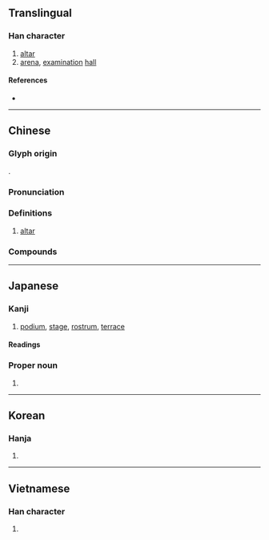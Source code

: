 {{also|坛}}
{{character info}}
==Translingual==
{{stroke order|strokes=16}}

===Han character===
{{Han char|rn=32|rad=土|as=13|sn=16|four=40116|canj=GYWM|ids=⿰土亶}}

# [[altar]]
# [[arena]], [[examination]] [[hall]]

====References====
* {{Han ref|kx=0240.220|dkj=05528|dj=0480.080|hdz=10492.120|uh=58C7|ud=22727|bh=BEC2|bd=48834}}

----

==Chinese==
{{zh-forms|s=坛}}

===Glyph origin===
{{Han etym}}
{{Han compound|土|亶|c1=s|c2=p|ls=psc}}.

===Pronunciation===
{{zh-pron
|m=tán
|m-s=
|c=taan4
|c-t=
|g=
|h=pfs=thàn
|j=
|mb=dǔing
|md=
|mn=tân/qz,xm,zz:thân/tôaⁿ
|mn_note=tân/thân - literary; tôaⁿ - vernacular
|mn-t=duan5
|w=
|x=
|mc=y
|oc=y
|cat=n
}}

===Definitions===
{{zh-hanzi}}

# [[altar]] {{zh-mw|座}}

===Compounds===
{{zh-der|六祖壇經|七星壇|壇坫|壇宇|天壇|乩壇|仙壇|影壇|尼壇|壇兆|吟壇|名壇|壇場|壇坫週旋|祭壇|泰壇|法壇|杏壇|碑壇|棒壇|神壇|戒壇|榕壇問業|登壇拜將|登壇|模網論壇|政壇|樂壇|打沒頭壇|畫壇|歌壇|文壇|論壇區|線上論壇|醮壇|藝壇|郊壇下窯|雩壇|詩壇|齋壇|郊壇|菊壇|體壇|經壇|韓信登壇|電子論壇|論壇|築壇|花壇鄉|籃壇|網路論壇|趙玄壇|議壇|講壇|花壇|築壇拜將|神農壇|海壇}}

----

==Japanese==

===Kanji===
{{ja-kanji|grade=c|rs=土13}}

# [[podium]], [[stage]], [[rostrum]], [[terrace]]

====Readings====
{{ja-readings
|goon=だん
|kanon=たん
|kun=ば, ところ, たいら
}}

===Proper noun===
{{ja-pos|だん|proper}}

# {{surname|ja|A=a|nodot=1|sort=だん}}

----

==Korean==

===Hanja===
{{ko-hanja|hangeul=단|rv=dan|mr=tan}}

# {{rfdef|ko|sort=土13}}

----

==Vietnamese==

===Han character===
{{vi-hantu|[[đàn]], [[đường]]|rs=土13}}

# {{rfdef|vi|sort=土13}}